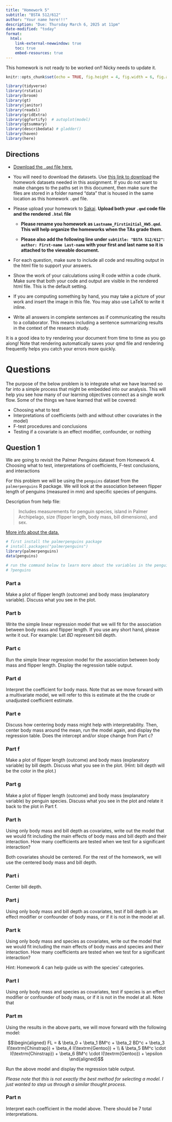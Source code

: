 ```yaml
---
title: "Homework 5"
subtitle: "BSTA 512/612"
author: "Your name here!!!"
description: "Due: Thursday March 6, 2025 at 11pm"
date-modified: "today"
format: 
  html:
    link-external-newwindow: true
    toc: true
    embed-resources: true
---
```


::: callout-caution
This homework is not ready to be worked on!! Nicky needs to update it.
:::


```r
knitr::opts_chunk$set(echo = TRUE, fig.height = 4, fig.width = 6, fig.align = "center")

library(tidyverse)
library(rstatix)
library(broom)
library(gt)
library(janitor)
library(readxl)
library(gridExtra)
library(ggfortify)  # autoplot(model)
library(gtsummary)
library(describedata) # gladder()
library(haven)
library(here)
```


## Directions

-   [Download the `.qmd` file here.](https://github.com/nwakim/W2024_BSTA_512/blob/main/homework/HW5.qmd)

-   You will need to download the datasets. Use [this link to download](https://ohsuitg-my.sharepoint.com/:f:/r/personal/wakim_ohsu_edu/Documents/Teaching/Classes/W2024_BSTA_512_612/Student_files/Data/Homework?csf=1&web=1&e=QEsqb9) the homework datasets needed in this assignment. If you do not want to make changes to the paths set in this document, then make sure the files are stored in a folder named "data" that is housed in the same location as this homework `.qmd` file.

-   Please upload your homework to [Sakai](https://sakai.ohsu.edu/portal/site/BSTA-512-1-AB-W24/tool/961ec5ef-d7f9-4518-be16-25f7af3d6be4). **Upload both your `.qmd` code file and the rendered `.html` file**

    -   **Please rename you homework as `Lastname_Firstinitial_HW5.qmd`. This will help organize the homeworks when the TAs grade them.**

    -   **Please also add the following line under `subtitle: "BSTA 512/612"`: `author: First-name Last-name` with your first and last name so it is attached to the viewable document.**

-   For each question, make sure to include all code and resulting output in the html file to support your answers.

-   Show the work of your calculations using R code within a code chunk. Make sure that both your code and output are visible in the rendered html file. This is the default setting.

-   If you are computing something by hand, you may take a picture of your work and insert the image in this file. You may also use LaTeX to write it inline.

-   Write all answers in complete sentences as if communicating the results to a collaborator. This means including a sentence summarizing results in the context of the research study.

::: callout-tip
It is a good idea to try rendering your document from time to time as you go along! Note that rendering automatically saves your qmd file and rendering frequently helps you catch your errors more quickly.
:::

# Questions

The purpose of the below problem is to integrate what we have learned so far into a simple process that might be embedded into our analysis. This will help you see how many of our learning objectives connect as a single work flow. Some of the things we have learned that will be covered:

-   Choosing what to test
-   Interpretations of coefficients (with and without other covariates in the model)
-   F-test procedures and conclusions
-   Testing if a covariate is an effect modifier, confounder, or nothing

## Question 1

We are going to revisit the Palmer Penguins dataset from Homework 4. Choosing what to test, interpretations of coefficients, F-test conclusions, and interactions

For this problem we will be using the `penguins` dataset from the `palmerpenguins` R package. We will look at the association between flipper length of penguins (measured in mm) and specific species of penguins.

Description from help file:

> Includes measurements for penguin species, island in Palmer Archipelago, size (flipper length, body mass, bill dimensions), and sex.

[More info about the data.](https://allisonhorst.github.io/palmerpenguins/)

```r
# first install the palmerpenguins package
# install.packages("palmerpenguins")
library(palmerpenguins)
data(penguins)

# run the command below to learn more about the variables in the penguins dataset
# ?penguins
```

### Part a

Make a plot of flipper length (outcome) and body mass (explanatory variable). Discuss what you see in the plot.

### Part b

Write the simple linear regression model that we will fit for the association between body mass and flipper length. If you use any short hand, please write it out. For example: Let $BD$ represent bill depth.

### Part c

Run the simple linear regression model for the association between body mass and flipper length. Display the regression table output.

### Part d

Interpret the coefficient for body mass. Note that as we move forward with a multivariate model, we will refer to this is estimate at the the crude or unadjusted coefficient estimate.

### Part e

Discuss how centering body mass might help with interpretability. Then, center body mass around the mean, run the model again, and display the regression table. Does the intercept and/or slope change from Part c?

### Part f

Make a plot of flipper length (outcome) and body mass (explanatory variable) by bill depth. Discuss what you see in the plot. (Hint: bill depth will be the color in the plot.)

### Part g

Make a plot of flipper length (outcome) and body mass (explanatory variable) by penguin species. Discuss what you see in the plot and relate it back to the plot in Part f.

### Part h

Using only body mass and bill depth as covariates, write out the model that we would fit including the main effects of body mass and bill depth and their interaction. How many coefficients are tested when we test for a significant interaction?

::: callout-note
Both covariates should be centered. For the rest of the homework, we will use the centered body mass and bill depth.
:::

### Part i 

Center bill depth.

### Part j

Using only body mass and bill depth as covariates, test if bill depth is an effect modifier or confounder of body mass, or if it is not in the model at all.

### Part k

Using only body mass and species as covariates, write out the model that we would fit including the main effects of body mass and species and their interaction. How many coefficients are tested when we test for a significant interaction?

Hint: Homework 4 can help guide us with the species' categories.

### Part l

Using only body mass and species as covariates, test if species is an effect modifier or confounder of body mass, or if it is not in the model at all. Note that 

### Part m

Using the results in the above parts, we will move forward with the following model:

$$\begin{aligned}
FL = & \beta_0 + \beta_1 BM^c + \beta_2 BD^c +  \beta_3 I(\textrm{Chinstrap}) + \beta_4 I(\textrm{Gentoo}) +  \\ & \beta_5 BM^c \cdot I(\textrm{Chinstrap}) + \beta_6 BM^c \cdot I(\textrm{Gentoo}) + \epsilon
\end{aligned}$$ 

Run the above model and display the regression table output.

*Please note that this is not exactly the best method for selecting a model. I just wanted to step us through a similar thought process.*


### Part n

Interpret each coefficient in the model above. There should be 7 total interpretations.
